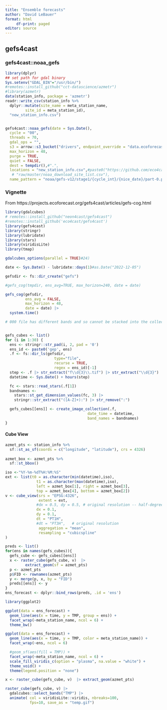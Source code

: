 ```yaml
---
title: "Ensemble forecasts"
author: "David LeBauer"
format: html
     df-print: paged
editor: source
---
```



## gefs4cast

### gefs4cast::noaa_gefs


```r
library(dplyr)
## set path for gdal binary 
Sys.setenv("GDAL_BIN"="/usr/bin/")
#remotes::install_github("cct-datascience/azmetr")
#library(azmetr)
data(station_info, package = 'azmetr')
readr::write_csv(station_info %>% 
  dplyr::mutate(site_name = meta_station_name, 
         site_id = meta_station_id),
  "new_station_info.csv")


gefs4cast::noaa_gefs(date = Sys.Date(),
  cycle = "00",
  threads = 70,
  gdal_ops = "",
  s3 = arrow::s3_bucket("drivers", endpoint_override = "data.ecoforecast.org"),
  max_horizon = 48,
  purge = TRUE,
  quiet = FALSE,
  dest = tempdir(),#".",
  locations = "new_station_info.csv",#paste0("https://github.com/eco4cast/neon4cast-noaa-download/",
   # "raw/master/noaa_download_site_list.csv"),
  name_pattern = "noaa/gefs-v12/stage1/{cycle_int}/{nice_date}/part-0.parquet")
```


### Vignette 

From https://projects.ecoforecast.org/gefs4cast/articles/gefs-cog.html
```r
library(gdalcubes) 
# remotes::install_github("neon4cast/gefs4cast")
#remotes::install_github('eco4cast/gefs4cast')
library(gefs4cast) 
library(stringr)
library(lubridate)
library(stars)
library(viridisLite)
library(tmap)

gdalcubes_options(parallel = TRUE)#24)
```

```r
date <- Sys.Date() - lubridate::days(1)#as.Date("2022-12-05")

gefsdir <- fs::dir_create("gefs")

#gefs_cog(tmpdir, ens_avg=TRUE, max_horizon=240, date = date)

gefs_cog(gefsdir, 
         ens_avg = FALSE,
         max_horizon = 48, 
         date = date) |>
  system.time()
```

```r
# 000 file has different bands and so cannot be stacked into the collection


gefs_cubes <- list()
for (i in 1:30) {
  ens <- stringr::str_pad(i, 2, pad = '0')
  ens_id <- paste0('gep', ens)
  .f <- fs::dir_ls(gefsdir, 
                      type="file", 
                      recurse = TRUE,
                      regex = ens_id)[-1]
  step <- .f |> str_extract("f\\d{3}\\.tif") |> str_extract("\\d{3}") 
  datetime <- Sys.Date() + hours(step) 

  fc <- stars::read_stars(.f[1]) 
  bandnames <- 
    stars::st_get_dimension_values(fc, 3) |>
    stringr::str_extract("([A-Z]+):") |> str_remove(":")

  gefs_cubes[[ens]] <- create_image_collection(.f,
                                     date_time = datetime, 
                                     band_names = bandnames)
}
```


#### Cube View

```r

azmet_pts <- station_info %>% 
  sf::st_as_sf(coords = c("longitude", "latitude"), crs = 4326)
  
azmet_box <- azmet_pts %>% 
  sf::st_bbox() 

iso <-"%Y-%m-%dT%H:%M:%S"
ext <- list(t0 = as.character(min(datetime),iso), 
              t1 = as.character(max(datetime),iso),
              left = azmet_box[1], right = azmet_box[3],
              top = azmet_box[4], bottom = azmet_box[2])
v <- cube_view(srs = "EPSG:4326", 
               extent = ext,
              #dx = 0.5, dy = 0.5, # original resolution -- half-degree
              dx = 0.1, 
              dy = 0.1,
              dt = "PT1H",
              #dt = "PT3H",   # original resolution
               aggregation = "mean", 
               resampling = "cubicspline"
)
```

```r

preds <- list()
for(ens in names(gefs_cubes)){
  gefs_cube <- gefs_cubes[[ens]]
  x <- raster_cube(gefs_cube, v)  |> 
         extract_geom(sf = azmet_pts)
  p <- azmet_pts
  p$FID <- rownames(azmet_pts)
  y <- merge(p, x, by = "FID")
  preds[[ens]] <- y
}
ens_forecast <- dplyr::bind_rows(preds, .id = 'ens')
```

```r
library(ggplot2)

ggplot(data = ens_forecast) +
  geom_line(aes(x = time, y = TMP, group = ens)) +
  facet_wrap(~meta_station_name, ncol = 6) +
  theme_bw()

ggplot(data = ens_forecast) +
  geom_line(aes(x = time, y = TMP, color = meta_station_name)) +
  facet_wrap(~ens, ncol = 6) 

  #geom_sf(aes(fill = TMP)) +
  facet_wrap(~meta_station_name, ncol = 6) +
  scale_fill_viridis_c(option = "plasma", na.value = "white") +
  theme_void() +
  theme(legend.position = "none")
```

```r
x <- raster_cube(gefs_cube, v)  |> extract_geom(azmet_pts)

raster_cube(gefs_cube, v) |>
  gdalcubes::select_bands("TMP") |>
  animate( col = viridisLite::viridis, nbreaks=100,
           fps=10, save_as = "temp.gif")
```

